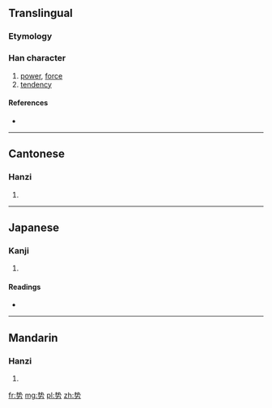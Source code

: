 {{also|勢}}
==Translingual==

===Etymology===
{{Han simp|勢|f=埶|t=执}}

===Han character===
{{Han char|rn=19|rad=力|as=06|sn=8|four=|canj=手戈大尸 (QIKS)}}

# [[power]], [[force]]
# [[tendency]]

====References====
* {{Han ref|kx=0147.231|dkj=02347|dj=0332.030|hdz=10369.120|uh=52BF|ud=21183}}

----

==Cantonese==

===Hanzi===
{{yue-hanzi|jyut=|y=sai3|tra=勢}}

# {{defn|lang=yue|sort=力06}}

----

==Japanese==

===Kanji===
{{ja-kanji|grade=|rs=力06}}

# {{defn|lang=ja|sort=力06}}

====Readings====
* {{ja-readings|on=[[せい]] (sei)|kun=}}

----

==Mandarin==

===Hanzi===
{{cmn-hanzi|tra=勢|pin=[[shì]] ([[shi4]])|wg=shih<sup>4</sup>}}

# {{defn|lang=cmn|sort=力06}}

[[fr:势]]
[[mg:势]]
[[pl:势]]
[[zh:势]]